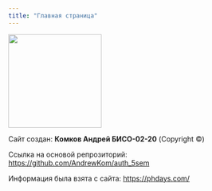 ```yaml
---
title: "Главная страница"
---
```


![](png/monday.jpg){fig-align="center" width="187"}

Сайт создан: **Комков Андрей БИСО-02-20** (Copyright ©)

Ссылка на основой репрозиторий: <https://github.com/AndrewKom/auth_5sem>

Информация была взята с сайта: <https://phdays.com/>
